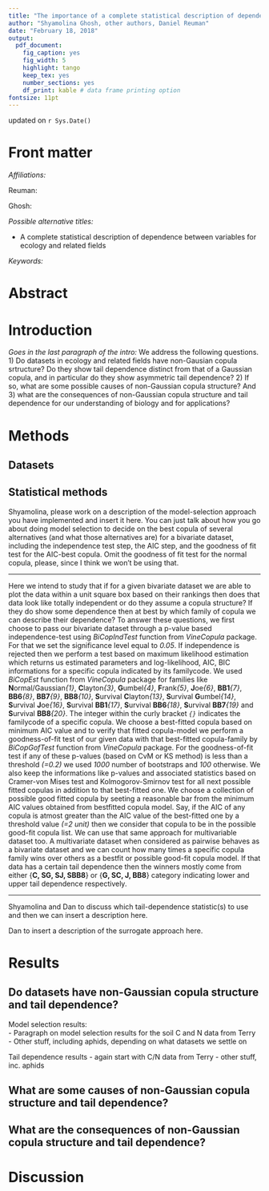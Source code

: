 ```yaml
---
title: "The importance of a complete statistical description of dependence between variables for ecology and related fields"
author: "Shyamolina Ghosh, other authors, Daniel Reuman"
date: "February 18, 2018"
output: 
  pdf_document:
    fig_caption: yes
    fig_width: 5
    highlight: tango
    keep_tex: yes
    number_sections: yes
    df_print: kable # data frame printing option
fontsize: 11pt
---
```

updated on `r Sys.Date()`

# Front matter

*Affiliations:*

Reuman: 

Ghosh:

*Possible alternative titles:*

- A complete statistical description of dependence between variables for ecology and related fields

*Keywords:*

# Abstract

# Introduction

*Goes in the last paragraph of the intro:*
We address the following questions. 1) Do datasets in ecology and related fields have non-Gausian copula srtructure? Do they show tail dependence distinct from that of a Gaussian copula, and in particular do they show asymmetric tail dependence? 2) If so, what are some possible causes of non-Gaussian copula structure? And 3) what are the consequences of non-Gaussian copula structure and tail dependence for our understanding of biology and for applications?

# Methods

## Datasets


## Statistical methods  

Shyamolina, please work on a description of the model-selection approach 
you have implemented and insert it here. You can just talk about how you go
about doing model selection to decide on the best copula of several alternatives
(and what those alternatives are) for a bivariate dataset, including the 
independence test step, the AIC step, and the goodness of fit 
test for the AIC-best copula. Omit the goodness of fit test for 
the normal copula, please, since I think we won't be using that.

____________________________________________________

Here we intend to study that if for a given bivariate dataset we are able to plot the data within a unit square box based on their rankings then does that data look like totally independent or do they assume a copula structure? If they do show some dependence then at best by which family of copula we can describe their dependence? To answer these questions, we first choose to pass our bivariate dataset through a p-value based independence-test using *BiCopIndTest* function from *VineCopula* package. For that we set the significance level equal to *0.05*. If independence is rejected then we perform a test based on maximum likelihood estimation which returns us estimated parameters and log-likelihood, AIC, BIC informations for a specific copula indicated by its familycode. We used *BiCopEst* function from *VineCopula* package for families like **N**ormal/Gaussian*{1}*, **C**layton*{3}*, **G**umbel*{4}*, **F**rank*{5}*, **J**oe*{6}*, **BB1***{7}*, **BB6***{8}*, **BB7***{9}*, **BB8***{10}*, **S**urvival **C**layton*{13}*, **S**urvival **G**umbel*{14}*, **S**urvival **J**oe*{16}*, **S**urvival **BB1***{17}*, **S**urvival **BB6***{18}*, **S**urvival **BB7***{19}* and **S**urvival **BB8***{20}*. The integer within the curly bracket *`{}`* indicates the familycode of a specific copula. We choose a best-fitted copula based on minimum AIC value and to verify that fitted copula-model we perform a goodness-of-fit test of our given data with that best-fitted copula-family by *BiCopGofTest* function from *VineCopula* package. For the goodness-of-fit test if any of these p-values (based on CvM or KS method) is less than a threshold *(=0.2)* we used *1000* number of bootstraps and *100* otherwise. We also keep the informations like p-values and associated statistics based on Cramer-von Mises test and Kolmogorov-Smirnov test for all next possible fitted copulas in addition to that best-fitted one. We choose a collection of possible good fitted copula by seeting a reasonable bar from the minimum AIC values obtained from bestfitted copula model. Say, if the AIC of any copula is atmost greater than the AIC value of the best-fitted one by a threshold value *(=2 unit)* then we consider that copula to be in the possible good-fit copula list. We can use that same approach for multivariable dataset too. A multivariate dataset when considered as pairwise behaves as a bivariate dataset and we can count how many times a specific copula family wins over others as a bestfit or possible good-fit copula model. If that data has a certain tail dependence then the winners mostly come from either {**C, SG, SJ, SBB8**} or {**G, SC, J, BB8**} category indicating lower and upper tail dependence respectively. 

----------------------------------------------------------------------
Shyamolina and Dan to discuss which tail-dependence statistic(s) to use and then we can insert a description here.

Dan to insert a description of the surrogate approach here.


# Results

## Do datasets have non-Gaussian copula structure and tail dependence?

Model selection results:  
- Paragraph on model selection results for the soil C and N data from Terry
- Other stuff, including aphids, depending on what datasets we settle on

Tail dependence results
- again start with C/N data from Terry
- other stuff, inc. aphids

## What are some causes of non-Gaussian copula structure and tail dependence?

## What are the consequences of non-Gaussian copula structure and tail dependence?

# Discussion
